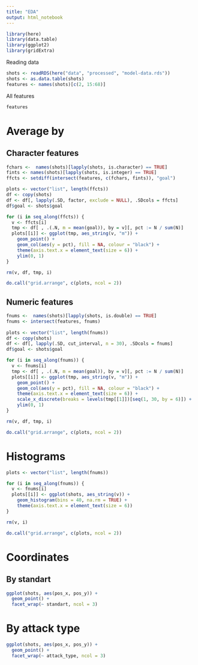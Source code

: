 ```yaml
---
title: "EDA"
output: html_notebook
---
```


```r
library(here)
library(data.table)
library(ggplot2)
library(gridExtra)
```

Reading data

```r
shots <- readRDS(here("data", "processed", "model-data.rds"))
shots <- as.data.table(shots)
features <- names(shots)[c(2, 15:68)]
```

All features

```r
features
```

# Average by

## Character features

```r
fchars <-  names(shots)[lapply(shots, is.character) == TRUE]
fints <- names(shots)[lapply(shots, is.integer) == TRUE]
ffcts <- setdiff(intersect(features, c(fchars, fints)), "goal")

plots <- vector("list", length(ffcts))
df <- copy(shots)
df <- df[, lapply(.SD, factor, exclude = NULL), .SDcols = ffcts]
df$goal <- shots$goal

for (i in seq_along(ffcts)) {
  v <- ffcts[i]
  tmp <- df[ , .(.N, m = mean(goal)), by = v][, pct := N / sum(N)]
  plots[[i]] <- ggplot(tmp, aes_string(v, "m")) +
    geom_point() +
    geom_col(aes(y = pct), fill = NA, colour = "black") +
    theme(axis.text.x = element_text(size = 6)) +
    ylim(0, 1)
}

rm(v, df, tmp, i)

do.call("grid.arrange", c(plots, ncol = 2))
```

## Numeric features

```r
fnums <-  names(shots)[lapply(shots, is.double) == TRUE]
fnums <- intersect(features, fnums)
  
plots <- vector("list", length(fnums))
df <- copy(shots)
df <- df[, lapply(.SD, cut_interval, n = 30), .SDcols = fnums]
df$goal <- shots$goal

for (i in seq_along(fnums)) {
  v <- fnums[i]
  tmp <- df[ , .(.N, m = mean(goal)), by = v][, pct := N / sum(N)]
  plots[[i]] <- ggplot(tmp, aes_string(v, "m")) +
    geom_point() +
    geom_col(aes(y = pct), fill = NA, colour = "black") +
    theme(axis.text.x = element_text(size = 6)) +
    scale_x_discrete(breaks = levels(tmp[[1]])[seq(1, 30, by = 6)]) +
    ylim(0, 1)
}

rm(v, df, tmp, i)

do.call("grid.arrange", c(plots, ncol = 2))
```

# Histograms

```r
plots <- vector("list", length(fnums))

for (i in seq_along(fnums)) {
  v <- fnums[i]
  plots[[i]] <- ggplot(shots, aes_string(v)) +
    geom_histogram(bins = 40, na.rm = TRUE) +
    theme(axis.text.x = element_text(size = 6))
}

rm(v, i)

do.call("grid.arrange", c(plots, ncol = 2))
```


# Coordinates

## By standart

```r
ggplot(shots, aes(pos_x, pos_y)) +
  geom_point() +
  facet_wrap(~ standart, ncol = 3)
```

# By attack type

```r
ggplot(shots, aes(pos_x, pos_y)) +
  geom_point() +
  facet_wrap(~ attack_type, ncol = 3)
```



